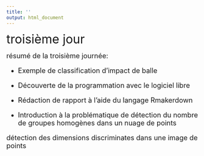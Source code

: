 ```yaml
---
title: ''
output: html_document
---
```

<p><font size="6">
troisième jour
</font></p>

<p><font size="4">
résumé de la troisième journée:

- Exemple de classification d'impact de balle

- Découverte de la programmation avec le logiciel libre \textsf{R}

- Rédaction de rapport à l'aide du langage Rmakerdown

- Introduction à la problématique de détection du nombre de groupes homogènes dans un nuage de points

détection des dimensions discriminates dans une image de points
</font></p>